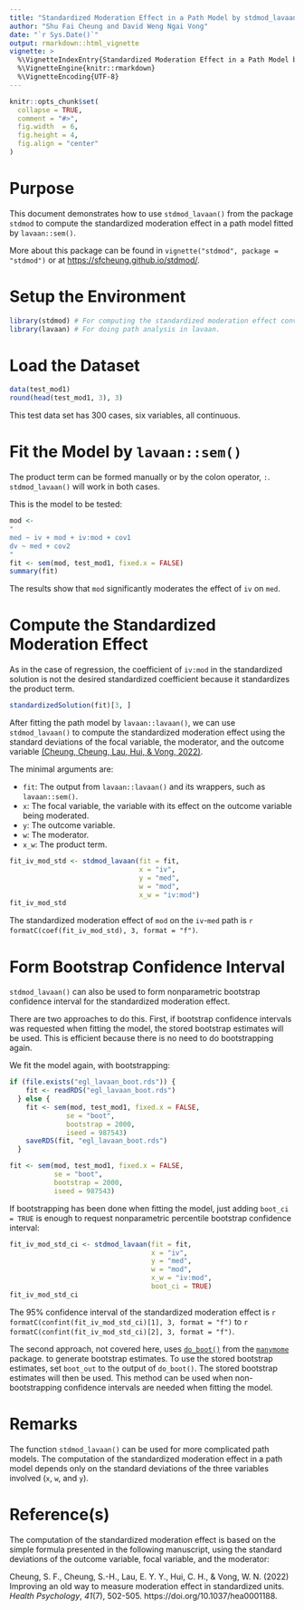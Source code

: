 ---
title: "Standardized Moderation Effect in a Path Model by stdmod_lavaan()"
author: "Shu Fai Cheung and David Weng Ngai Vong"
date: "`r Sys.Date()`"
output: rmarkdown::html_vignette
vignette: >
  %\VignetteIndexEntry{Standardized Moderation Effect in a Path Model by stdmod_lavaan()}
  %\VignetteEngine{knitr::rmarkdown}
  %\VignetteEncoding{UTF-8}
---

```{r, include = FALSE}
knitr::opts_chunk$set(
  collapse = TRUE,
  comment = "#>",
  fig.width  = 6,
  fig.height = 4,
  fig.align = "center"
)
```

# Purpose

This document demonstrates how to use `stdmod_lavaan()` from
the package `stdmod` to compute the
standardized moderation effect in a path model fitted by `lavaan::sem()`.

More about this package can be found
in `vignette("stdmod", package = "stdmod")`
or at [https://sfcheung.github.io/stdmod/](https://sfcheung.github.io/stdmod/).

# Setup the Environment

```{r setup}
library(stdmod) # For computing the standardized moderation effect conveniently
library(lavaan) # For doing path analysis in lavaan.
```

# Load the Dataset

```{r load_dataset}
data(test_mod1)
round(head(test_mod1, 3), 3)
```

This test data set has 300 cases, six variables, all continuous.


# Fit the Model by `lavaan::sem()`

The product term can be formed manually or by the colon operator, `:`.
`stdmod_lavaan()` will work in both cases.

This is the model to be tested:

```{r mod_sem}
mod <-
"
med ~ iv + mod + iv:mod + cov1
dv ~ med + cov2
"
fit <- sem(mod, test_mod1, fixed.x = FALSE)
summary(fit)
```

The results show that `mod` significantly moderates the effect of
`iv` on `med`.

# Compute the Standardized Moderation Effect

As in the case of regression, the coefficient of `iv:mod` in
the standardized solution is not the desired standardized coefficient because
it standardizes the product term.

```{r}
standardizedSolution(fit)[3, ]
```

After fitting the path model by `lavaan::lavaan()`, we can use `stdmod_lavaan()`
to compute the standardized moderation effect using the standard deviations
of the focal variable, the moderator, and the outcome variable
[(Cheung, Cheung, Lau, Hui, & Vong, 2022)](https://doi.org/10.1037/hea0001188).

The minimal arguments are:

- `fit`: The output from `lavaan::lavaan()` and its wrappers, such
          as `lavaan::sem()`.
- `x`: The focal variable, the variable with its effect on the
       outcome variable being moderated.
- `y`: The outcome variable.
- `w`: The moderator.
- `x_w`: The product term.

```{r}
fit_iv_mod_std <- stdmod_lavaan(fit = fit,
                                x = "iv",
                                y = "med",
                                w = "mod",
                                x_w = "iv:mod")
fit_iv_mod_std
```

The standardized moderation effect of `mod` on the `iv`-`med` path is
`r formatC(coef(fit_iv_mod_std), 3, format = "f")`.

# Form Bootstrap Confidence Interval

`stdmod_lavaan()` can also be used to form nonparametric bootstrap
confidence interval for the standardized moderation effect.

There are two approaches to do this. First, if bootstrap
confidence intervals was requested when fitting the model,
the stored bootstrap estimates will be used. This is
efficient because there is no need to do bootstrapping
again.

We fit the model again, with bootstrapping:

```{r echo = FALSE}
if (file.exists("egl_lavaan_boot.rds")) {
    fit <- readRDS("egl_lavaan_boot.rds")
  } else {
    fit <- sem(mod, test_mod1, fixed.x = FALSE,
              se = "boot",
              bootstrap = 2000,
              iseed = 987543)
    saveRDS(fit, "egl_lavaan_boot.rds")
  }
```

```{r eval = FALSE}
fit <- sem(mod, test_mod1, fixed.x = FALSE,
           se = "boot",
           bootstrap = 2000,
           iseed = 987543)
```

If bootstrapping has been done when fitting the model,
just adding `boot_ci = TRUE` is enough to request
nonparametric percentile bootstrap confidence interval:

```{r}
fit_iv_mod_std_ci <- stdmod_lavaan(fit = fit,
                                   x = "iv",
                                   y = "med",
                                   w = "mod",
                                   x_w = "iv:mod",
                                   boot_ci = TRUE)
fit_iv_mod_std_ci
```

The 95% confidence interval of the standardized moderation effect is
`r formatC(confint(fit_iv_mod_std_ci)[1], 3, format = "f")` to
`r formatC(confint(fit_iv_mod_std_ci)[2], 3, format = "f")`.

The second approach, not covered here, uses
[`do_boot()`](https://sfcheung.github.io/manymome/articles/do_boot.html)
from
the [`manymome`](https://sfcheung.github.io/manymome/index.html) package.
to generate bootstrap estimates. To use the stored bootstrap
estimates, set `boot_out` to the output of `do_boot()`.
The stored bootstrap estimates will then be used. This method
can be used when non-bootstrapping confidence intervals are
needed when fitting the model.

# Remarks

The function `stdmod_lavaan()` can be used for more complicated path models.
The computation of the standardized moderation effect in a path model depends
only on the standard deviations of the three variables involved
(`x`, `w`, and `y`).

# Reference(s)

The computation of the standardized moderation effect is based on the simple
formula presented in the following manuscript, using the standard deviations of
the outcome variable, focal variable, and the moderator:

Cheung, S. F., Cheung, S.-H., Lau, E. Y. Y., Hui, C. H., & Vong, W. N. (2022)
Improving an old way to measure moderation effect in standardized units.
*Health Psychology*, *41*(7), 502-505. https://doi.org/10.1037/hea0001188.

